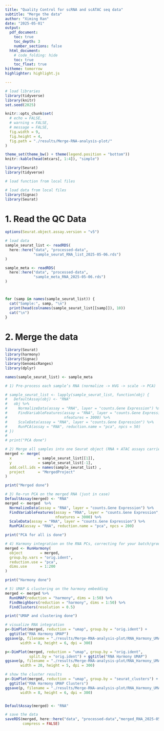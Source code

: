 ```yaml
---
title: "Quality Control for scRNA and scATAC seq data"
subtitle: "Merge the data"
author: "Ximing Ran"
date: "2025-05-01"
output:
  pdf_document:
    toc: true
    toc_depth: 3
    number_sections: false
  html_document:
    # code_folding: hide
    toc: true
    toc_float: true
hitheme: tomorrow
highlighter: highlight.js

---
```


```r
# load libraries
library(tidyverse)
library(knitr)
set.seed(2025)

knitr::opts_chunk$set(
  # echo = FALSE,
  # warning = FALSE,
  # message = FALSE,
  fig.width = 9,
  fig.height = 4,
  fig.path = "./results/Merge-RNA-analysis-plot/"
)

theme_set(theme_bw() + theme(legend.position = "bottom"))
knitr::kable(head(mtcars[, 1:4]), "simple")
```

```r
library(Seurat)
library(tidyverse)
```



```r
# load function from local files

```


```r
# load data from local files
library(Signac)
library(Seurat)

```


\newpage

# 1. Read the QC Data


```r
options(Seurat.object.assay.version = "v5")

# load data
sample_seurat_list <- readRDS(
  here::here("data", "processed-data",
             "sample_seurat_RNA_list_2025-05-06.rds")
)

sample_meta <- readRDS(
  here::here("data", "processed-data",
             "sample_meta_RNA_2025-05-06.rds")
)



for (samp in names(sample_seurat_list)) {
  cat("Sample:", samp, "\n")
  print(head(colnames(sample_seurat_list[[samp]]), 10))
  cat("\n")
}


```

\newpage
# 2. Merge the data


```r
library(Seurat)
library(harmony)
library(Signac)
library(GenomicRanges)
library(dplyr)

names(sample_seurat_list) <- sample_meta

# 1) Pre-process each sample’s RNA (normalize -> HVG -> scale -> PCA)

# sample_seurat_list <- lapply(sample_seurat_list, function(obj) {
#   DefaultAssay(obj) <- "RNA"
#   obj %>%
#     NormalizeData(assay = "RNA", layer = "counts.Gene Expression") %>%
#     FindVariableFeatures(assay = "RNA", layer = "counts.Gene Expression", 
#                          nfeatures = 3000) %>%
#     ScaleData(assay = "RNA", layer = "counts.Gene Expression") %>%
#     RunPCA(assay = "RNA", reduction.name = "pca", npcs = 50)
# })
# 
# print("PCA done")

# 2) Merge all samples into one Seurat object (RNA + ATAC assays carried along)
merged <- merge(
  x            = sample_seurat_list[[1]],
  y            = sample_seurat_list[-1],
  add.cell.ids = names(sample_seurat_list) ,
  project      = "MergedProject"
)

print("Merged done")

# 3) Re-run PCA on the merged RNA (just in case)
DefaultAssay(merged) <- "RNA"
merged <- merged  %>%
  NormalizeData(assay = "RNA", layer = "counts.Gene Expression") %>%
  FindVariableFeatures(assay = "RNA", layer = "counts.Gene Expression", 
                       nfeatures = 3000) %>%
  ScaleData(assay = "RNA", layer = "counts.Gene Expression") %>%
  RunPCA(assay = "RNA", reduction.name = "pca", npcs = 200)

print("PCA for all is done")

# 4) Harmony integration on the RNA PCs, correcting for your batch/group
merged <- RunHarmony(
  object        = merged,
  group.by.vars = "orig.ident",    
  reduction.use = "pca",
  dims.use      = 1:200
)

print("Harmony done")

# 5) UMAP & clustering on the harmony embedding
merged <- merged %>%
  RunUMAP(reduction = "harmony", dims = 1:50) %>%
  FindNeighbors(reduction = "harmony", dims = 1:50) %>%
  FindClusters(resolution = 0.5)

print("UMAP and clustering done")

# visualize RNA integration
p<-DimPlot(merged, reduction = "umap", group.by = "orig.ident") + 
  ggtitle("RNA Harmony UMAP")
ggsave(p, filename = "./results/Merge-RNA-analysis-plot/RNA_Harmony_UMAP.png",
       width = 8, height = 6, dpi = 300)

p<-DimPlot(merged, reduction = "umap", group.by = "orig.ident", 
           split.by = "orig.ident") + ggtitle("RNA Harmony UMAP")
ggsave(p, filename = "./results/Merge-RNA-analysis-plot/RNA_Harmony_UMAP_split.png",
       width = 20, height = 5, dpi = 300)

# show the cluster results
p<-DimPlot(merged, reduction = "umap", group.by = "seurat_clusters") + 
  ggtitle("RNA Harmony UMAP Clusters")
ggsave(p, filename = "./results/Merge-RNA-analysis-plot/RNA_Harmony_UMAP_clusters.png",
       width = 8, height = 6, dpi = 300)


DefaultAssay(merged) <- "RNA"

# save the data
saveRDS(merged, here::here("data", "processed-data","merged_RNA_2025-05-06.rds"),
        compress = FALSE)
```



\newpage

